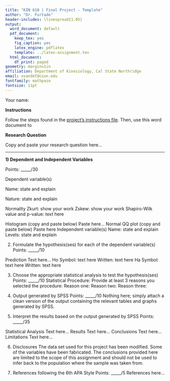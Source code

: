 ```yaml
---
title: "KIN 610 | Final Project - Template"
author: "Dr. Furtado"
header-includes: \linespread{1.05}
output:
  word_document: default
  pdf_document:
    keep_tex: yes
    fig_caption: yes
    latex_engine: pdflatex
    template: ../latex-assignment.tex
  html_document:
    df_print: paged
geometry: margin=1in
affiliation: Department of Kinesiology, Cal State Northridge
email: ovandef@csun.edu
fontfamily: mathpazo
fontsize: 11pt
---
```


Your name: 

**Instructions**

Follow the steps found in the [project's instructions file](https://drfurtado.github.io/tsj/assignment-examples.html#projects). Then, use this word document to 

**Research Question**

Copy and paste your research question here...

----

**1) Dependent and Independent Variables**

Points: _____/30

Dependent variable(s)

Name: state and explain

Nature: state and explain

Normality
Zkurt: show your work
Zskew: show your work
Shapiro-Wilk value and p-value: text here

Histogram (copy and paste below)
Paste here...
Normal QQ plot (copy and paste below)
Paste here
Independent variable(s)
Name: state and explain
Levels: state and explain

2) Formulate the hypothesis(ses) for each of the dependent variable(s)
Points: _____/10

Prediction
Text here...
Ho
Symbol: text here
Written: text here
Ha
Symbol: text here
Written: text here

3) Choose the appropriate statistical analysis to test the hypothesis(ses)
Points: _____/10
Statistical Procedure: 
Provide at least 3 reasons you selected the procedure:
Reason one:
Reason two:
Reason three:

4) Output generated by SPSS
Points: _____/10
Nothing here; simply attach a clean version of the output containing the relevant tables and graphs generated by SPSS.

5) Interpret the results based on the output generated by SPSS
Points: _____/35

Statistical Analysis
Text here...
Results
Text here...
Conclusions
Text here...
Limitations
Text here...

6) Disclosures
The data set used for this project has been modified. Some of the variables have been fabricated. The conclusions provided here are limited to the scope of this assignment and should not be used to infer back to the population where the sample was taken from.

7) References following the 6th APA Style
Points: _____/5
References here...




